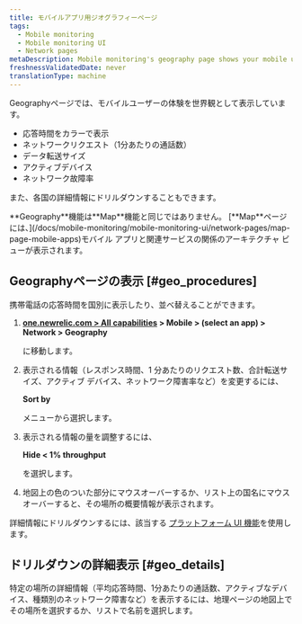 ```yaml
---
title: モバイルアプリ用ジオグラフィーページ
tags:
  - Mobile monitoring
  - Mobile monitoring UI
  - Network pages
metaDescription: Mobile monitoring's geography page shows your mobile users' experience as a world view with color-coded response times for HTTP requests.
freshnessValidatedDate: never
translationType: machine
---
```


Geographyページでは、モバイルユーザーの体験を世界観として表示しています。

* 応答時間をカラーで表示
* ネットワークリクエスト（1分あたりの通話数）
* データ転送サイズ
* アクティブデバイス
* ネットワーク故障率

また、各国の詳細情報にドリルダウンすることもできます。

<Callout variant="tip">
  <DNT>**Geography**</DNT>機能は<DNT>**Map**</DNT>機能と同じではありません。 [<DNT>**Map**</DNT>ページには、](/docs/mobile-monitoring/mobile-monitoring-ui/network-pages/map-page-mobile-apps)モバイル アプリと関連サービスの関係のアーキテクチャ ビューが表示されます。
</Callout>

## Geographyページの表示 [#geo_procedures]

携帯電話の応答時間を国別に表示したり、並べ替えることができます。

1. <DNT>**[one.newrelic.com > All capabilities](https://one.newrelic.com/all-capabilities) > Mobile > (select an app) > Network > Geography**</DNT>

   に移動します。

2. 表示される情報（レスポンス時間、1 分あたりのリクエスト数、合計転送サイズ、アクティブ デバイス、ネットワーク障害率など）を変更するには、

   <DNT>**Sort by**</DNT>

   メニューから選択します。

3. 表示される情報の量を調整するには、

   <DNT>**Hide &lt; 1% throughput**</DNT>

   を選択します。

4. 地図上の色のついた部分にマウスオーバーするか、リスト上の国名にマウスオーバーすると、その場所の概要情報が表示されます。

詳細情報にドリルダウンするには、該当する [プラットフォーム UI 機能](/docs/new-relic-solutions/new-relic-one/introduction-new-relic-platform)を使用します。

## ドリルダウンの詳細表示 [#geo_details]

特定の場所の詳細情報（平均応答時間、1分あたりの通話数、アクティブなデバイス、種類別のネットワーク障害など）を表示するには、地理ページの地図上でその場所を選択するか、リストで名前を選択します。